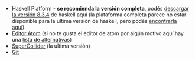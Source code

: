 * Haskell Platform - '''se recomienda la versión completa''', podés [https://www.haskell.org/platform/download/8.4.3/HaskellPlatform-8.4.3-full-x86_64-setup.exe descargar la versión 8.3.4] de haskell aquí (la plataforma completa parece no estar disponible para la ultima versión de haskell, pero podés [https://www.haskell.org/platform/windows.html encontrarla aquí]).
* [https://atom.io/ Editor Atom] (si no te gusta el editor de atom por algún motivo aquí hay una [[List of tidal editors|lista de alternativas]])
* [http://supercollider.github.io/download SuperCollider] (la ultima versión)
* [https://git-scm.com/ Git]